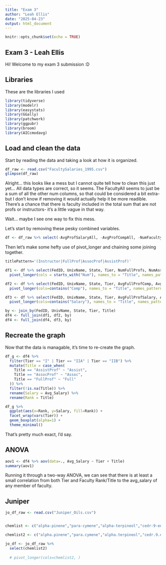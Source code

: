 ```yaml
---
title: "Exam 3"
author: "Leah Ellis"
date: "2025-04-23"
output: html_document
---
```


```r
knitr::opts_chunk$set(echo = TRUE)
```

## Exam 3 - Leah Ellis

Hi! Welcome to my exam 3 submission :D


## Libraries

These are the libraries I used
```r
library(tidyverse)
library(modelr)
library(easystats)
library(GGally)
library(patchwork)
library(ggpubr)
library(broom)
library(AICcmodavg)
```


## Load and clean the data

Start by reading the data and taking a look at how it is organized.
```r
df_raw <- read.csv("FacultySalaries_1995.csv")
glimpse(df_raw)
```
Alright... this looks like a mess but I cannot quite tell how to clean this just yet...
All data types are correct, so it seems.
The FacultyAll seems to just be a sum of all the other num columns, so that could be considered a bit extra- but I don't know if removing it would actually help it be more readible. There's a chance that there is faculty included in the total sum that are not profs or instructors- it's a little vague in that way.

Wait... maybe I see one way to fix this mess.

Let's start by removing these pesky combined variables.
```r
df <- df_raw %>% select(-AvgProfSalaryAll, -AvgProfCompAll, -NumFacultyAll)

```

Then let's make some hefty use of pivot_longer and chaining some joining together.
```r

titlePattern='(Instructor|FullProf|AssocProf|AssistProf)'

df1 <- df %>% select(FedID, UnivName, State, Tier, NumFullProfs, NumAssocProfs, NumAssistProfs, NumInstructors) %>% 
  pivot_longer(cols = starts_with("Num"), names_to = "Title", names_pattern = titlePattern, values_to = "Count")

df2 <- df %>% select(FedID, UnivName, State, Tier, AvgFullProfComp, AvgAssocProfComp, AvgAssistProfComp) %>% 
  pivot_longer(cols=contains("Comp"), names_to = "Title", names_pattern = titlePattern, values_to = "Avg_Comp")

df3 <- df %>% select(FedID, UnivName, State, Tier, AvgFullProfSalary, AvgAssocProfSalary, AvgAssistProfSalary) %>% 
  pivot_longer(cols=contains("Salary"), names_to = "Title", names_pattern = titlePattern, values_to = "Avg_Salary")

by <- join_by(FedID, UnivName, State, Tier, Title) 
df4 <- full_join(df1, df2, by)
df4 <- full_join(df4, df3, by)
```


## Recreate the graph

Now that the data is managable, it's time to re-create the graph.

```r

df_g <- df4 %>%
  filter(Tier == "I" | Tier == "IIA" | Tier == "IIB") %>% 
  mutate(Title = case_when(
    Title == "AssistProf" ~ "Assist",
    Title == "AssocProf" ~ "Assoc",
    Title == "FullProf" ~ "Full"
  )) %>%
  filter(!is.na(Title)) %>% 
  rename(Salary = Avg_Salary) %>% 
  rename(Rank = Title)

df_g %>% 
  ggplot(aes(x=Rank, y=Salary, fill=Rank)) +
  facet_wrap(vars(Tier)) +
  geom_boxplot(alpha=1) +
  theme_minimal() 
```
That's pretty much exact, I'd say.

## ANOVA

```r
aov1 <- df4 %>% aov(data=., Avg_Salary ~ Tier + Title)
summary(aov1)
```
Running it through a two-way ANOVA, we can see that there is at least a small correlation from both Tier and Faculty Rank/Title to the avg_salary of any member of faculty.

## Juniper


```r
jo_df_raw <- read.csv("Juniper_Oils.csv")


chemlist <- c("alpha-pinene","para-cymene","alpha-terpineol","cedr-9-ene","alpha-cedrene","beta-cedrene","cis-thujopsene","alpha-himachalene","beta-chamigrene","cuparene","compound 1","alpha-chamigrene","widdrol","cedrol","beta-acorenol","alpha-acorenol","gamma-eudesmol","beta-eudesmol","alpha-eudesmol","cedr-8-en-13-ol","cedr-8-en-15-ol","compound 2","thujopsenal")

chemlist2 <- c("alpha.pinene","para.cymene","alpha.terpineol","cedr.9.ene","alpha.cedrene","beta.cedrene","cis.thujopsene","alpha.himachalene","beta.chamigrene","cuparene","compound.1","alpha.chamigrene","widdrol","cedrol","beta.acorenol","alpha.acorenol","gamma.eudesmol","beta.eudesmol","alpha.eudesmol","cedr.8.en.13.ol","cedr.8.en.15.ol","compound.2","thujopsenal")

jo_df <- jo_df_raw %>% 
  select(chemlist2)
  
  # pivot_longer(cols=chemlist2, )




```

 











